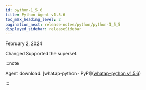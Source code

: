 ```yaml
---
id: python-1_5_6
title: Python Agent v1.5.6
toc_max_heading_level: 2
pagination_next: release-notes/python/python-1_5_5
displayed_sidebar: releaseSidebar
---
```


February 2, 2024

<Status>Changed</Status> Supported the superset.

:::note

Agent download: [whatap-python · PyPI]([whatap-python v1.5.6](https://pypi.org/project/whatap-python/1.5.6/))

:::
